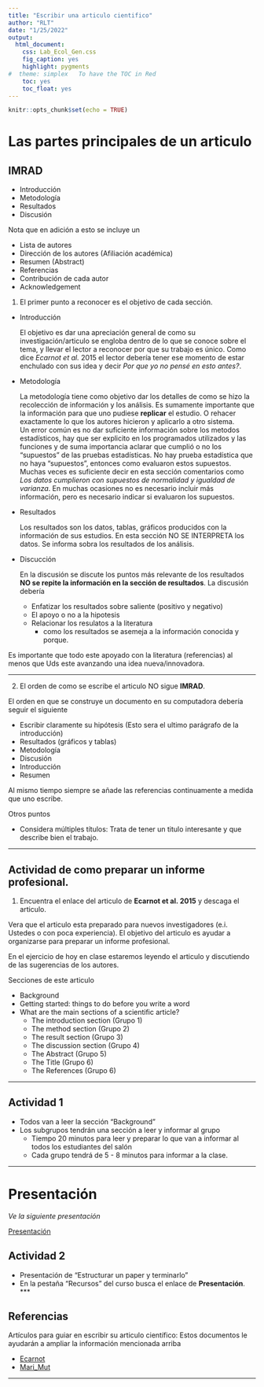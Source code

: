 ```yaml
---
title: "Escribir una articulo cientifico"
author: "RLT"
date: "1/25/2022"
output:
  html_document:
    css: Lab_Ecol_Gen.css
    fig_caption: yes
    highlight: pygments
#  theme: simplex   To have the TOC in Red
    toc: yes
    toc_float: yes
---
```


```r
knitr::opts_chunk$set(echo = TRUE)
```



# Las partes principales de un articulo 
## IMRAD

  - Introducción
  - Metodología
  - Resultados
  - Discusión
  
  Nota que en adición a esto se incluye un
  
  - Lista de autores
  - Dirección de los autores (Afiliación académica)
  - Resumen (Abstract)
  - Referencias
  - Contribución de cada autor
  - Acknowledgement 
  
  
1. El primer punto a reconocer es el objetivo de cada sección.

  - Introducción
  
      El objetivo es dar una apreciación general de como su investigación/articulo se engloba dentro de lo que se conoce sobre el tema, y llevar el lector a reconocer por que su trabajo es único.  Como dice *Ecarnot et al.* 2015 el lector debería tener ese momento de estar enchulado con sus idea y decir *Por que yo no pensé en esto antes?*.  
      
  - Metodología
  
     La metodología tiene como objetivo dar los detalles de como se hizo la recolección de información y los análisis. Es sumamente importante que la información para que uno pudiese **replicar** el estudio.   O rehacer exactamente lo que los autores hicieron y aplicarlo a otro sistema.   
  Un error común es no dar suficiente información sobre los metodos estadísticos, hay que ser explicito en los programados utilizados y las funciones y de suma importancia aclarar que cumplió o no los "supuestos " de las pruebas estadísticas.   No hay prueba estadística que no haya "supuestos", entonces como evaluaron estos supuestos. Muchas veces es suficiente decir en esta sección comentarios como *Los datos cumplieron con supuestos de normalidad y igualdad de varianza*.   En muchas ocasiones no es necesario incluir más información, pero es necesario indicar si evaluaron los supuestos. 
  
  
  
  
  
  - Resultados
  
     Los resultados son los datos, tablas, gráficos producidos con la información de sus estudios. En esta sección NO SE INTERPRETA los datos. Se informa sobra los resultados de los análisis.     
  
  - Discucción
  
    En la discusión se discute los puntos más relevante de los resultados **NO se repite la información en la sección de resultados**.  La discusión debería 
     
     - Enfatizar los resultados sobre saliente (positivo y negativo)
     - El apoyo o no a la hipotesis
     - Relacionar los resulatos a la literatura
        - como los resultados se asemeja a la información conocida y porque.
        
  Es importante que todo este apoyado con la literatura (referencias) al menos que Uds este avanzando una idea nueva/innovadora.   
  
  
        

***


2. El orden de como se escribe el articulo NO sigue **IMRAD**.

El orden en que se construye un documento en su computadora debería seguir el siguiente 

  - Escribir claramente su hipótesis (Esto sera el ultimo parágrafo de la introducción)
  - Resultados (gráficos y tablas)
  - Metodología 
  - Discusión
  - Introducción 
  - Resumen
  
  Al mismo tiempo siempre se añade las referencias continuamente a medida que uno escribe.
  
  Otros puntos
  
   - Considera múltiples títulos: Trata de tener un titulo interesante y que describe bien el trabajo. 
  
 *** 
  
## Actividad de como preparar un informe profesional.


1. Encuentra el enlace del articulo de **Ecarnot et al. 2015** y descaga el articulo.

Vera que el articulo esta preparado para nuevos investigadores (e.i. Ustedes o con poca experiencia).  El objetivo del articulo es ayudar a organizarse para preparar un informe profesional.  

En el ejercicio de hoy en clase estaremos leyendo el articulo y discutiendo de las sugerencias de los autores.

Secciones de este articulo

- Background
- Getting started: things to do before you write a word
- What are the main sections of a scientific article?
  - The introduction section (Grupo 1)
  - The method section (Grupo 2)
  - The result section (Grupo 3)
  - The discussion section (Grupo 4)
  - The Abstract (Grupo 5)
  - The Title (Grupo 6)
  - The References (Grupo 6)


 
***
  
## Actividad 1

- Todos van a leer la sección "Background"
- Los subgrupos tendrán una sección a leer y informar al grupo 
  - Tiempo 20 minutos para leer y preparar lo que van a informar al todos los estudiantes del salón
  - Cada grupo tendrá de 5 - 8 minutos para informar a la clase.
 
 ***
 
# Presentación 

*Ve la siguiente presentación*

[Presentación](Presentation/Estructurar_revision de_literatura.pdf)


## Actividad 2

- Presentación de "Estructurar un paper y terminarlo" 
- En la pestaña "Recursos" del curso busca el enlace de **Presentación**.
***


## Referencias

Artículos para guiar en escribir su articulo científico: Estos documentos le ayudarán a ampliar la información mencionada arriba


- [Ecarnot](PDF/Ecarnot_EGM_HowToWrite.pdf)
- [Mari_Mut](PDF/Mari_Mut.pdf)


***

  




